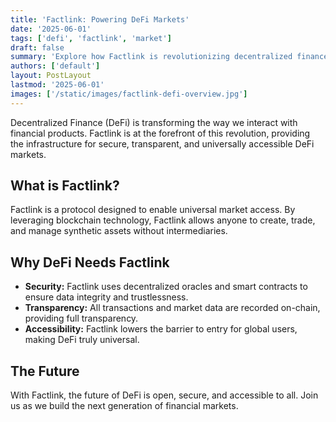 ```yaml
---
title: 'Factlink: Powering DeFi Markets'
date: '2025-06-01'
tags: ['defi', 'factlink', 'market']
draft: false
summary: 'Explore how Factlink is revolutionizing decentralized finance (DeFi) markets with secure, transparent, and accessible blockchain solutions.'
authors: ['default']
layout: PostLayout
lastmod: '2025-06-01'
images: ['/static/images/factlink-defi-overview.jpg']
---
```


Decentralized Finance (DeFi) is transforming the way we interact with financial products. Factlink is at the forefront of this revolution, providing the infrastructure for secure, transparent, and universally accessible DeFi markets.

## What is Factlink?

Factlink is a protocol designed to enable universal market access. By leveraging blockchain technology, Factlink allows anyone to create, trade, and manage synthetic assets without intermediaries.

## Why DeFi Needs Factlink

- **Security:** Factlink uses decentralized oracles and smart contracts to ensure data integrity and trustlessness.
- **Transparency:** All transactions and market data are recorded on-chain, providing full transparency.
- **Accessibility:** Factlink lowers the barrier to entry for global users, making DeFi truly universal.

## The Future

With Factlink, the future of DeFi is open, secure, and accessible to all. Join us as we build the next generation of financial markets.
